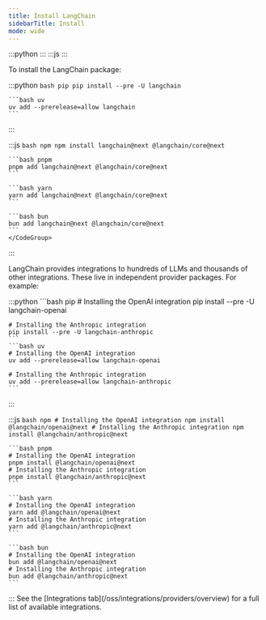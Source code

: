 ```yaml
---
title: Install LangChain
sidebarTitle: Install
mode: wide
---
```



:::python
<StableCalloutPy />
:::
:::js
<StableCalloutJS />
:::

To install the LangChain package:

:::python
<CodeGroup>
    ```bash pip
    pip install --pre -U langchain
    ```

    ```bash uv
    uv add --prerelease=allow langchain
    ```
</CodeGroup>
:::

:::js
    <CodeGroup>
    ```bash npm
    npm install langchain@next @langchain/core@next
    ```

    ```bash pnpm
    pnpm add langchain@next @langchain/core@next
    ```

    ```bash yarn
    yarn add langchain@next @langchain/core@next
    ```

    ```bash bun
    bun add langchain@next @langchain/core@next
    ```
    </CodeGroup>
:::

LangChain provides integrations to hundreds of LLMs and thousands of other integrations. These live in independent provider packages. For example:

:::python
<CodeGroup>
    ```bash pip
    # Installing the OpenAI integration
    pip install --pre -U langchain-openai

    # Installing the Anthropic integration
    pip install --pre -U langchain-anthropic
    ```
    ```bash uv
    # Installing the OpenAI integration
    uv add --prerelease=allow langchain-openai

    # Installing the Anthropic integration
    uv add --prerelease=allow langchain-anthropic
    ```
</CodeGroup>

:::

:::js
<CodeGroup>
    ```bash npm
    # Installing the OpenAI integration
    npm install @langchain/openai@next
    # Installing the Anthropic integration
    npm install @langchain/anthropic@next
    ```

    ```bash pnpm
    # Installing the OpenAI integration
    pnpm install @langchain/openai@next
    # Installing the Anthropic integration
    pnpm install @langchain/anthropic@next
    ```

    ```bash yarn
    # Installing the OpenAI integration
    yarn add @langchain/openai@next
    # Installing the Anthropic integration
    yarn add @langchain/anthropic@next
    ```

    ```bash bun
    # Installing the OpenAI integration
    bun add @langchain/openai@next
    # Installing the Anthropic integration
    bun add @langchain/anthropic@next
    ```
</CodeGroup>
:::

<Tip>
See the [Integrations tab](/oss/integrations/providers/overview) for a full list of available integrations.
</Tip>

